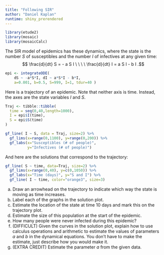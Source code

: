 ```yaml
---
title: "Following SIR"
author: "Daniel Kaplan"
runtime: shiny_prerendered
---
```


```r
library(etude2)
library(mosaic)
library(mosaicCalc)
```

The SIR model of epidemics has these dynamics, where the state is the number $S$ of susceptibles and the number $I$ of infectives at any given time:
$$ \frac{d}{dt} S = - a S I \ \ \ \ \frac{d}{dt} I = a S I - b I  .$$

```r
epi <- integrateODE(
    dS ~ -a*S*I, dI ~ a*S*I - b*I,
    a=0.001, b=0.5, S=999, I=1, tdur=40 )
```


Here is a trajectory of an epidemic. Note that neither axis is time. Instead, the axes are the state variables $I$ and $S$.
```r
Traj <- tibble::tibble(
  time = seq(0,40,length=1000),
  I = epi$I(time),
  S = epi$S(time)
)

gf_line( I ~ S, data = Traj, size=2) %>% 
  gf_lims(x=range(0,1100), y=range(0,200)) %>%
  gf_labs(x="Susceptibles (# of people)",
          y="Infectives (# of people)")
```


And here are the solutions that correspond to the trajectory:
```r
gf_line( S ~ time, data=Traj, size=2) %>%
  gf_lims(x=range(0,40), y=c(0,1050)) %>%
  gf_labs(x="Time (days)", y="S and I") %>%
  gf_line( I ~ time, color="orange3", size=3)
```



a. Draw an arrowhead on the trajectory to indicate which way the state is moving as time increases.
#. Label each of the graphs in the solution plot.
#. Estimate the location of the state at time 10 days and mark this on the trajectory plot.
#. Estimate the size of this population at the start of the epidemic.
#. How many people were never infected during this epidemic?
#. (DIFFICULT) Given the curves in the solution plot, explain how to use calculus operations and arithmetic to estimate the values of parameters $a$ and $b$ in the dynamical equations.  You don't have to make the estimate, just describe how you would make it.
#. (EXTRA CREDIT) Estimate the parameter $a$ from the given data.
